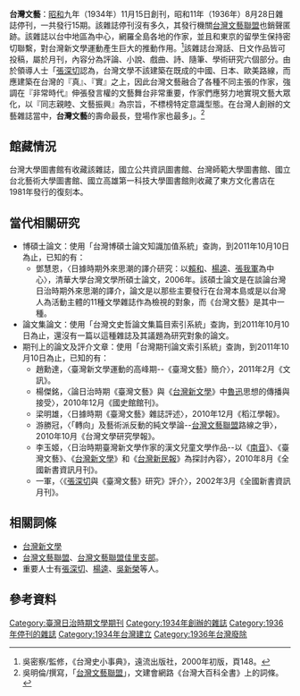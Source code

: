 {{copy edit|time=2016-02-12T03:28:30+00:00}}
'''台灣文藝'''：[[昭和|昭和]]九年（1934年）11月15日創刊，昭和11年（1936年）8月28日雜誌停刊，一共發行15期。該雜誌停刊沒有多久，其發行機關[[台灣文藝聯盟|台灣文藝聯盟]]也銷聲匿跡。該雜誌以台中地區為中心，網羅全島各地的作家，並且和東京的留學生保持密切聯繫，對台灣新文學運動產生巨大的推動作用。<ref>吳密察/監修，《台灣史小事典》，遠流出版社，2000年初版，頁148。</ref>該雜誌台灣話、日文作品皆可投稿，屬於月刊，內容分為評論、小說、戲曲、詩、隨筆、學術研究六個部分。由於領導人士「[[張深切|張深切]]認為，台灣文學不該建築在既成的中國、日本、歐美路線，而應建築在台灣的『真』、『實』之上，因此台灣文藝融合了各種不同主張的作家，強調在『非常時代』伸張發言權的文藝舞台非常重要，作家們應努力地實現文藝大眾化，以『同志親睦、文藝振興』為宗旨，不標榜特定意識型態。在台灣人創辦的文藝雜誌當中，'''台灣文藝'''的壽命最長，登場作家也最多」。<ref>吳明倫/撰寫，「[[台灣文藝聯盟|台灣文藝聯盟]]」，文建會網路《台灣大百科全書》上的詞條。</ref>

== 館藏情況 ==
台灣大學圖書館有收藏該雜誌，國立公共資訊圖書館、台灣師範大學圖書館、國立台北藝術大學圖書館、國立高雄第一科技大學圖書館則收藏了東方文化書店在1981年發行的復刻本。

== 當代相關研究 ==
*博碩士論文：使用「台灣博碩士論文知識加值系統」查詢，到2011年10月10日為止，已知的有：
**鄧慧恩，〈日據時期外來思潮的譯介研究：以[[賴和|賴和]]、[[楊逵|楊逵]]、[[張我軍|張我軍]]為中心〉，清華大學台灣文學所碩士論文，2006年。該碩士論文是在談論台灣日治時期外來思潮的譯介，論文是以那些主要發行在台灣本島或是以台灣人為活動主體的11種文學雜誌作為檢視的對象，而《台灣文藝》是其中一種。
*論文集論文：使用「台灣文史哲論文集篇目索引系統」查詢，到2011年10月10日為止，還沒有一篇以這種雜誌及其議題為研究對象的論文。
*期刊上的論文及評介文章：使用「台灣期刊論文索引系統」查詢，到2011年10月10日為止，已知的有：
**趙勳達，〈臺灣新文學運動的高峰期--《臺灣文藝》簡介〉，2011年2月《文訊》。
**楊傑銘，〈論日治時期《臺灣文藝》與《[[台灣新文學|台灣新文學]]》中[[魯迅|魯迅]]思想的傳播與接受〉，2010年12月《國史館館刊》。
**梁明雄，〈日據時期《臺灣文藝》雜誌評述〉，2010年12月《稻江學報》。
**游勝冠，〈「轉向」及藝術派反動的純文學論--[[台灣文藝聯盟|台灣文藝聯盟]]路線之爭〉，2010年10月《台灣文學研究學報》。
**李玉姬，〈日治時期臺灣新文學作家的漢文兒童文學作品--以《[[南音|南音]]》、《臺灣文藝》、《[[台灣新文學|台灣新文學]]》和《[[台灣新民報|台灣新民報]]》為探討內容〉，2010年8月《全國新書資訊月刊》。
**一軍，〈《[[張深切|張深切]]與《臺灣文藝》研究》評介〉，2002年3月《全國新書資訊月刊》。

== 相關詞條 ==
*[[台灣新文學|台灣新文學]]
*[[台灣文藝聯盟|台灣文藝聯盟]]、[[台灣文藝聯盟佳里支部|台灣文藝聯盟佳里支部]]。
*重要人士有[[張深切|張深切]]、[[楊逵|楊逵]]、[[吳新榮|吳新榮]]等人。

== 參考資料 ==
<references />

[[Category:臺灣日治時期文學期刊|Category:臺灣日治時期文學期刊]]
[[Category:1934年創辦的雜誌|Category:1934年創辦的雜誌]]
[[Category:1936年停刊的雜誌|Category:1936年停刊的雜誌]]
[[Category:1934年台灣建立|Category:1934年台灣建立]]
[[Category:1936年台灣廢除|Category:1936年台灣廢除]]